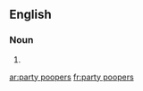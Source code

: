 ==English==

===Noun===
{{head|en|head=[[party]] [[poopers]]}}

# {{plural of|party pooper}}

[[ar:party poopers]]
[[fr:party poopers]]